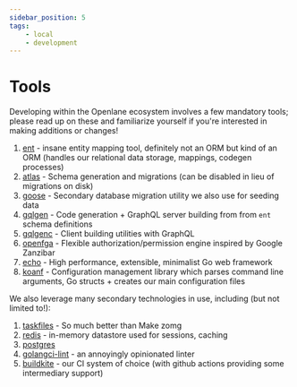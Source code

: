 ```yaml
---
sidebar_position: 5
tags:
    - local
    - development
---
```


# Tools

Developing within the Openlane ecosystem involves a few mandatory tools; please read up on
these and familiarize yourself if you're interested in making additions or
changes!

1. [ent](https://entgo.io/) - insane entity mapping tool, definitely not an ORM
   but kind of an ORM (handles our relational data storage, mappings, codegen
   processes)
1. [atlas](https://atlasgo.io/) - Schema generation and migrations (can be
   disabled in lieu of migrations on disk)
1. [goose](https://github.com/pressly/goose) - Secondary database migration
   utility we also use for seeding data
1. [gqlgen](https://gqlgen.com/) - Code generation + GraphQL server building
   from from `ent` schema definitions
1. [gqlgenc](https://github.com/Yamashou/gqlgenc) - Client building utilities
   with GraphQL
1. [openfga](https://openfga.dev/) - Flexible authorization/permission engine
   inspired by Google Zanzibar
1. [echo](https://echo.labstack.com/) - High performance, extensible, minimalist
   Go web framework
1. [koanf](https://github.com/knadh/koanf) - Configuration management library
   which parses command line arguments, Go structs + creates our main
   configuration files

We also leverage many secondary technologies in use, including (but not limited
to!):

1. [taskfiles](taskfiles.mdx) - So much better than Make zomg
1. [redis](https://redis.io/) - in-memory datastore used for sessions, caching
1. [postgres](https://www.postgresql.org/)
1. [golangci-lint](https://github.com/golangci/golangci-lint) - an annoyingly
   opinionated linter
1. [buildkite](https://buildkite.com/theopenlane) - our CI system of choice
   (with github actions providing some intermediary support)

